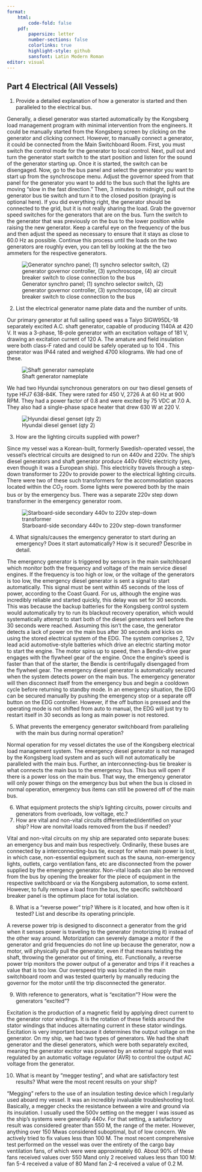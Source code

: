 ```yaml
---
format:
    html: 
        code-fold: false
    pdf:
        papersize: letter
        number-sections: false
        colorlinks: true
        highlight-style: github
        sansfont: Latin Modern Roman
editor: visual
---
```


## Part 4 Electrical (All Vessels)

1.	Provide a detailed explanation of how a generator is started and then paralleled to the electrical bus.

Generally, a diesel generator was started automatically by the Kongsberg load management program with minimal intervention from the engineers. It could be manually started from the Kongsberg screen by clicking on the generator and clicking connect. However, to manually connect a generator, it could be connected from the Main Switchboard Room. First, you must switch the control mode for the generator to local control. Next, pull out and turn the generator start switch to the start position and listen for the sound of the generator starting up. Once it is started, the switch can be disengaged. Now, go to the bus panel and select the generator you want to start up from the synchroscope menu. Adjust the governor speed from that panel for the generator you want to add to the bus such that the lights are moving "slow in the fast direction." Then, 3 minutes to midnight, pull out the generator bus tie switch and turn it to the closed position (praying is optional here). If you did everything right, the generator should be connected to the grid, but it is not really sharing the load. Grab the governor speed switches for the generators that are on the bus. Turn the switch to the generator that was previously on the bus to the lower position while raising the new generator. Keep a careful eye on the frequency of the bus and then adjust the speed as necessary to ensure that it stays as close to 60.0 Hz as possible. Continue this process until the loads on the two generators are roughly even, you can tell by looking at the the two ammeters for the respective generators.

![Generator synchro panel; (1) synchro selector switch, (2) generator governor controller, (3) synchroscope, (4) air circuit breaker switch to close connection to the bus](Pictures/part4/synchro_panel.PNG)

2.	List the electrical generator name plate data and the number of units.

Our primary generator at full sailing speed was a Taiyo SIGW95DL-18 separately excited A.C. shaft generator, capable of producing 1140A at 420 V. It was a 3-phase, 18-pole generator with an excitation voltage of 181 V, drawing an excitation current of 120 A. The amature and field insulation were both class-F rated and could be safely operated up to 104 \degC. This generator was IP44 rated and weighed 4700 kilograms. We had one of these.

![Shaft generator nameplate](Pictures/part4/shaft_gen_plate.PNG)

We had two Hyundai synchronous generators on our two diesel gensets of type HFJ7 638-84K. They were rated for 450 V, 2726 A at 60 Hz at 900 RPM. They had a power factor of 0.8 and were excited by 75 VDC at 7.0 A. They also had a single-phase space heater that drew 630 W at 220 V.

![Hyundai diesel genset (qty 2)](Pictures/part4/SSDG_gen.PNG)

3.	How are the lighting circuits supplied with power?

Since my vessel was a Korean-built, formerly Swedish-operated vessel, the vessel's electrical circuits are designed to run on 440v and 220v. The ship's diesel generators and shaft generator produce 440v 60Hz electricity (yes, even though it was a European ship). This electricity travels through a step-down transformer to 220v to provide power to the electrical lighting circuits. There were two of these such transformers for the accommodation spaces located within the $CO_2$ room. Some lights were powered both by the main bus or by the emergency bus. There was a separate 220v step down transformer in the emergency generator room.

![Starboard-side secondary 440v to 220v step-down transformer](Pictures/part4/transformer.PNG)

4.	What signals/causes the emergency generator to start during an emergency? Does it start automatically? How is it secured? Describe in detail.

The emergency generator is triggered by sensors in the main switchboard which monitor both the frequency and voltage of the main service diesel engines. If the frequency is too high or low, or the voltage of the generators is too low, the emergency diesel generator is sent a signal to start automatically. This signal must be sent within 45 seconds of the loss of power, according to the Coast Guard. For us, although the engine was incredibly reliable and started quickly, this delay was set for 30 seconds. This was because the backup batteries for the Kongsberg control system would automatically try to run its blackout recovery operation, which would systematically attempt to start both of the diesel generators well before the 30 seconds were reached. Assuming this isn't the case, the generator detects a lack of power on the main bus after 30 seconds and kicks on using the stored electrical system of the EDG. The system comprises 2, 12v lead acid automotive-style batteries which drive an electric starting motor to start the engine. The motor spins up to speed, then a Bendix-drive gear engages with the flywheel gear of the engine. Once the engine's speed is faster than that of the starter, the Bendix is centrifugally disengaged from the flywheel gear. The emergency diesel generator is automatically secured when the system detects power on the main bus. The emergency generator will then disconnect itself from the emergency bus and begin a cooldown cycle before returning to standby mode. In an emergency situation, the EDG can be secured manually by pushing the emergency stop or a separate off button on the EDG controller. However, if the off button is pressed and the operating mode is not shifted from auto to manual, the EDG will just try to restart itself in 30 seconds as long as main power is not restored.

5.	What prevents the emergency generator switchboard from paralleling with the main bus during normal operation?

Normal operation for my vessel dictates the use of the Kongsberg electrical load management system. The emergency diesel generator is not managed by the Kongsberg load system and as such will not automatically be paralleled with the main bus. Further, an interconnecting-bus tie breaker is what connects the main bus to the emergency bus. This bus will open if there is a power loss on the main bus. That way, the emergency generator will only power things on the emergency bus but when the bus is closed in normal operation, emergency bus items can still be powered off of the main bus.

6.	What equipment protects the ship's lighting circuits, power circuits and generators from overloads, low voltage, etc.?
7.	How are vital and non-vital circuits differentiated/identified on your ship? How are nonvital loads removed from the bus if needed?

Vital and non-vital circuits on my ship are separated onto separate buses: an emergency bus and main bus respectively. Ordinarily, these buses are connected by a interconnecting-bus tie, except for when main power is lost, in which case, non-essential equipment such as the sauna, non-emergency lights, outlets, cargo ventilation fans, etc are disconnected from the power supplied by the emergency generator. Non-vital loads can also be removed from the bus by opening the breaker for the piece of equipment in the respective switchboard or via the Kongsberg automation, to some extent. However, to fully remove a load from the bus, the specific switchboard breaker panel is the optimum place for total isolation.

8.	What is a "reverse power" trip? Where is it located, and how often is it tested? List and describe its operating principle.

A reverse power trip is designed to disconnect a generator from the grid when it senses power is traveling to the generator (motorizing it) instead of the other way around. Motorization can severely damage a motor if the generator and grid frequencies do not line up because the generator, now a motor, will physically pull the generator, even if that means twisting the shaft, throwing the generator out of timing, etc. Functionally, a reverse power trip monitors the power output of a generator and trips if it reaches a value that is too low. Our overspeed trip was located in the main switchboard room and was tested quarterly by manually reducing the governor for the motor until the trip disconnected the generator.

9.	With reference to generators, what is "excitation"?	How were the generators “excited”?

Excitation is the production of a magnetic field by applying direct current to the generator rotor windings. It is the rotation of these fields around the stator windings that induces alternating current in these stator windings. Excitation is very important because it determines the output voltage on the generator. On my ship, we had two types of generators. We had the shaft generator and the diesel generators, which were both separately excited, meaning the generator excitor was powered by an external supply that was regulated by an automatic voltage regulator (AVR) to control the output AC voltage from the generator.

10.	What is meant by "megger testing", and what are satisfactory test results? What were the most recent results on your ship?

"Megging" refers to the use of an insulation testing device which I regularly used aboard my vessel. It was an incredibly invaluable troubleshooting tool. Basically, a megger checks the resistance between a wire and ground via its insulation. I usually used the 500v setting on the megger I was issued as the ship's systems were generally 440v. For that setting, a satisfactory result was considered greater than 550 M\Omega, the range of the meter. However, anything over 150 M\Omega was considered suboptimal, but of low concern. We actively tried to fix values less than 100 M\Omega. The most recent comprehensive test performed on the vessel was over the entirety of the cargo bay ventilation fans, of which were were approximately 60. About 90% of these fans received values over 550 M\Omega and only 2 received values less than 100 M\Omega: fan 5-4 received a value of 80 M\Omega and fan 2-4 received a value of 0.2 M\Omega.